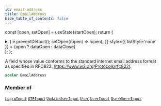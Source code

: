 ```yaml
---
id: email-address
title: EmailAddress
hide_table_of_contents: false
---
```






const [open, setOpen] = useState(startOpen);
return (
<details {...(open ? { open: true } : {})} className="details" style={{ border:'none', boxShadow:'none', background:'var(--ifm-background-color)' }}>
<summary
onClick={(e) => {
e.preventDefault();
setOpen((open) => !open);
}}
style={{ listStyle:'none' }} >
{open ? dataOpen : dataClose}
</summary>
{open && children}
</details>
);
};

A field whose value conforms to the standard internet email address format as specified in RFC822: https://www.w3.org/Protocols/rfc822/.

```graphql
scalar EmailAddress
```

### Member of

[`LoginInput`](/schema/inputs/login-input) <Badge class="secondary" text="input"/><Bullet />[`OTPInput`](/schema/inputs/otpinput) <Badge class="secondary" text="input"/><Bullet />[`UpdateUserInput`](/schema/inputs/update-user-input) <Badge class="secondary" text="input"/><Bullet />[`User`](/schema/objects/user) <Badge class="secondary" text="object"/><Bullet />[`UserInput`](/schema/inputs/user-input) <Badge class="secondary" text="input"/><Bullet />[`UserWhereInput`](/schema/inputs/user-where-input) <Badge class="secondary" text="input"/>

